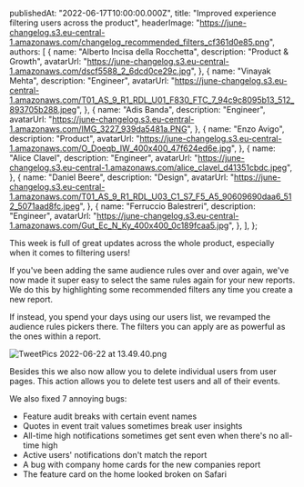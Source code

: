 
  publishedAt: "2022-06-17T10:00:00.000Z",
  title: "Improved experience filtering users across the product",
  headerImage:
    "https://june-changelog.s3.eu-central-1.amazonaws.com/changelog_recommended_filters_cf361d0e85.png",
  authors: [
    {
      name: "Alberto Incisa della Rocchetta",
      description: "Product & Growth",
      avatarUrl:
        "https://june-changelog.s3.eu-central-1.amazonaws.com/dscf5588_2_6dcd0ce29c.jpg",
    },
    {
      name: "Vinayak Mehta",
      description: "Engineer",
      avatarUrl:
        "https://june-changelog.s3.eu-central-1.amazonaws.com/T01_AS_9_R1_RDL_U01_F830_FTC_7_94c9c8095b13_512_893705b288.jpeg",
    },
    {
      name: "Adis Banda",
      description: "Engineer",
      avatarUrl:
        "https://june-changelog.s3.eu-central-1.amazonaws.com/IMG_3227_939da5481a.PNG",
    },
    {
      name: "Enzo Avigo",
      description: "Product",
      avatarUrl:
        "https://june-changelog.s3.eu-central-1.amazonaws.com/O_Doeqb_IW_400x400_47f624ed6e.jpg",
    },
    {
      name: "Alice Clavel",
      description: "Engineer",
      avatarUrl:
        "https://june-changelog.s3.eu-central-1.amazonaws.com/alice_clavel_d41351cbdc.jpeg",
    },
    {
      name: "Daniel Beere",
      description: "Design",
      avatarUrl:
        "https://june-changelog.s3.eu-central-1.amazonaws.com/T01_AS_9_R1_RDL_U03_C1_S7_F5_A5_90609690daa6_512_5071aad8fc.jpeg",
    },
    {
      name: "Ferruccio Balestreri",
      description: "Engineer",
      avatarUrl:
        "https://june-changelog.s3.eu-central-1.amazonaws.com/Gut_Ec_N_Ky_400x400_0c189fcaa5.jpg",
    },
  ],
};

This week is full of great updates across the whole product, especially when it comes to filtering users!

If you've been adding the same audience rules over and over again, we've now made it super easy to select the same rules again for your new reports. We do this by highlighting some recommended filters any time you create a new report.

If instead, you spend your days using our users list, we revamped the audience rules pickers there. The filters you can apply are as powerful as the ones within a report.

![TweetPics 2022-06-22 at 13.49.40.png](https://june-changelog.s3.eu-central-1.amazonaws.com/Tweet_Pics_2022_06_22_at_13_49_40_bb21128f43.png)

Besides this we also now allow you to delete individual users from user pages. This action allows you to delete test users and all of their events.

We also fixed 7 annoying bugs:

- Feature audit breaks with certain event names
- Quotes in event trait values sometimes break user insights
- All-time high notifications sometimes get sent even when there's no all-time high
- Active users' notifications don't match the report
- A bug with company home cards for the new companies report
- The feature card on the home looked broken on Safari

